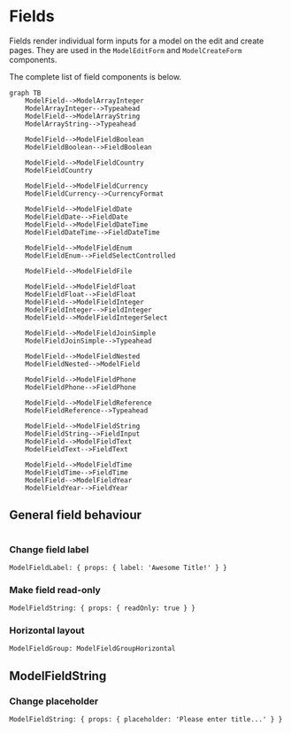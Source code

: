 # Fields

Fields render individual form inputs for a model on the edit and create pages. They are used in the `ModelEditForm` and `ModelCreateForm` components.

The complete list of field components is below.

```mermaid
graph TB
    ModelField-->ModelArrayInteger
    ModelArrayInteger-->Typeahead
    ModelField-->ModelArrayString
    ModelArrayString-->Typeahead

    ModelField-->ModelFieldBoolean
    ModelFieldBoolean-->FieldBoolean

    ModelField-->ModelFieldCountry
    ModelFieldCountry

    ModelField-->ModelFieldCurrency
    ModelFieldCurrency-->CurrencyFormat

    ModelField-->ModelFieldDate
    ModelFieldDate-->FieldDate
    ModelField-->ModelFieldDateTime
    ModelFieldDateTime-->FieldDateTime

    ModelField-->ModelFieldEnum
    ModelFieldEnum-->FieldSelectControlled

    ModelField-->ModelFieldFile

    ModelField-->ModelFieldFloat
    ModelFieldFloat-->FieldFloat
    ModelField-->ModelFieldInteger
    ModelFieldInteger-->FieldInteger
    ModelField-->ModelFieldIntegerSelect

    ModelField-->ModelFieldJoinSimple
    ModelFieldJoinSimple-->Typeahead

    ModelField-->ModelFieldNested
    ModelFieldNested-->ModelField

    ModelField-->ModelFieldPhone
    ModelFieldPhone-->FieldPhone

    ModelField-->ModelFieldReference
    ModelFieldReference-->Typeahead

    ModelField-->ModelFieldString
    ModelFieldString-->FieldInput
    ModelField-->ModelFieldText
    ModelFieldText-->FieldText

    ModelField-->ModelFieldTime
    ModelFieldTime-->FieldTime
    ModelField-->ModelFieldYear
    ModelFieldYear-->FieldYear
```

## General field behaviour

#

### Change field label

```rhinoconfig title="src/rhino.config.js"
ModelFieldLabel: { props: { label: 'Awesome Title!' } }
```

### Make field read-only

```rhinoconfig title="src/rhino.config.js"
ModelFieldString: { props: { readOnly: true } }
```

### Horizontal layout

```rhinoconfig title="src/rhino.config.js"
ModelFieldGroup: ModelFieldGroupHorizontal
```

## ModelFieldString

### Change placeholder

```rhinoconfig title="src/rhino.config.js"
ModelFieldString: { props: { placeholder: 'Please enter title...' } }
```
